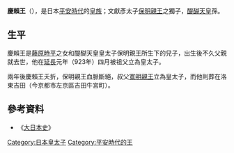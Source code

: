 {{東亞男性歷史人物
|名稱 = 慶賴王
|出生日期 = [[延喜|延喜]]二十一年十一月（921年11月）
|逝世日期 = [[延長_(醍醐天皇)|延長]]三年六月十九（925年7月12日（3歲））
|身份 = [[日本|日本]][[皇太子|皇太子]]
|父親 = [[保明親王|保明親王]]
|母親 = {{link-ja|藤原仁善子|藤原仁善子}}
|姊妹 = [[熙子女王|熙子女王]]
}}

{{japanese|japanese=慶頼王|kana=やすよりおう|romaji=Yasuyori-ō|kyujitai=慶賴王}}
'''慶賴王'''（{{bd|921年|11月|925年|7月12日}}），是日本[[平安時代|平安時代]]的[[皇族|皇族]]；文獻彥太子[[保明親王|保明親王]]之獨子，[[醍醐天皇|醍醐天皇]]孫。

==生平==
慶賴王是[[藤原時平|藤原時平]]之女{{link-ja|藤原仁善子|藤原仁善子}}和醍醐天皇皇太子保明親王所生下的兒子，出生後不久父親就去世，他在[[延長_(醍醐天皇)|延長]]元年（923年）四月被祖父立為皇太子。

兩年後慶賴王夭折，保明親王血脈斷絕，叔父[[朱雀天皇|寬明親王]]立為皇太子，而他則葬在洛東吉田（今京都市左京區吉田牛宮町）。

==參考資料==
*《[[大日本史|大日本史]]》

[[Category:日本皇太子|Category:日本皇太子]]
[[Category:平安時代的王|Category:平安時代的王]]